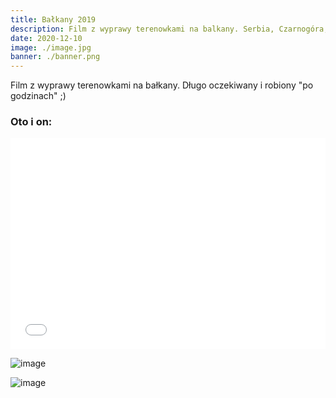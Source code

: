 ```yaml
---
title: Bałkany 2019
description: Film z wyprawy terenowkami na balkany. Serbia, Czarnogóra, Albania, Bosnia.
date: 2020-12-10
image: ./image.jpg
banner: ./banner.png
---
```


Film z wyprawy terenowkami na bałkany. Długo oczekiwany i robiony "po godzinach" ;)

### Oto i on:

<iframe
    src="//player.vimeo.com/video/103224792?title=0&amp;byline=0&amp;portrait=0"
    width="100%"
    height="338"
    frameborder="0"
    webkitallowfullscreen
    mozallowfullscreen
    allowfullscreen
></iframe>

<Row>
<Col>

![image](./b1.jpg)

</Col>
<Col>

![image](./b2.jpg)

</Col>
</Row>




